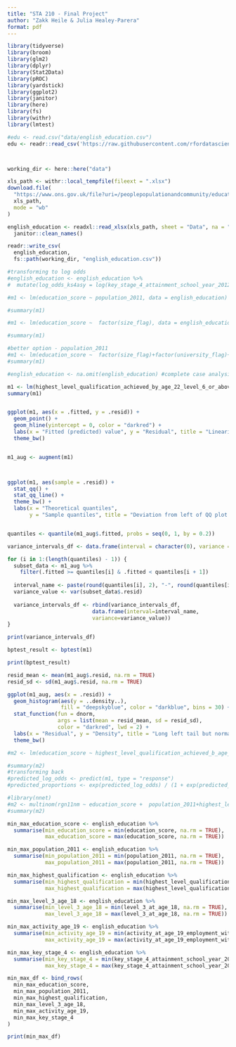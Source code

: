 ```yaml
---
title: "STA 210 - Final Project"
author: "Zakk Heile & Julia Healey-Parera"
format: pdf
---
```


```r


library(tidyverse)
library(broom)
library(glm2)
library(dplyr)
library(Stat2Data)
library(pROC)
library(yardstick)
library(ggplot2)
library(janitor)
library(here)
library(fs)
library(withr)
library(lmtest)

#edu <- read.csv("data/english_education.csv")
edu <- readr::read_csv('https://raw.githubusercontent.com/rfordatascience/tidytuesday/master/data/2024/2024-01-23/english_education.csv')



working_dir <- here::here("data")

xls_path <- withr::local_tempfile(fileext = ".xlsx")
download.file(
  "https://www.ons.gov.uk/file?uri=/peoplepopulationandcommunity/educationandchildcare/datasets/educationalattainmentofyoungpeopleinenglishtownsdata/200708201819/youngpeoplesattainmentintownsreferencetable1.xlsx",
  xls_path,
  mode = "wb"
)

english_education <- readxl::read_xlsx(xls_path, sheet = "Data", na = "*") |> 
  janitor::clean_names()

readr::write_csv(
  english_education,
  fs::path(working_dir, "english_education.csv"))
```

```r


#transforming to log odds
#english_education <- english_education %>%
#  mutate(log_odds_ks4asy = log(key_stage_4_attainment_school_year_2012_to_2013 / (1 #- key_stage_4_attainment_school_year_2012_to_2013)))

#m1 <- lm(education_score ~ population_2011, data = english_education)

#summary(m1)

#m1 <- lm(education_score ~  factor(size_flag), data = english_education)

#summary(m1)

#better option - population_2011
#m1 <- lm(education_score ~  factor(size_flag)+factor(university_flag)+factor###(job_density_flag)+highest_level_qualification_achieved_b_age_22_average_score+factor(rgn11nm), data = english_education)
#summary(m1)

#english_education <- na.omit(english_education) #complete case analysis for all variables, even those we aren't using. We want R's default complete case analysis, only for those variables we are working with.

m1 <- lm(highest_level_qualification_achieved_by_age_22_level_6_or_above ~  population_2011 + highest_level_qualification_achieved_b_age_22_average_score+ level_3_at_age_18	+ activity_at_age_19_employment_with_earnings_above_10_000 + key_stage_4_attainment_school_year_2012_to_2013		, data = english_education)
summary(m1)


ggplot(m1, aes(x = .fitted, y = .resid)) + 
  geom_point() + 
  geom_hline(yintercept = 0, color = "darkred") + 
  labs(x = "Fitted (predicted) value", y = "Residual", title = "Linearity looks great, Constant variance looks sufficient") + 
  theme_bw()


m1_aug <- augment(m1)



ggplot(m1, aes(sample = .resid)) +
  stat_qq() + 
  stat_qq_line() + 
  theme_bw() + 
  labs(x = "Theoretical quantiles", 
       y = "Sample quantiles", title = "Deviation from left of QQ plot but acceptable, isolated incident")


quantiles <- quantile(m1_aug$.fitted, probs = seq(0, 1, by = 0.2))

variance_intervals_df <- data.frame(interval = character(0), variance = numeric(0))

for (i in 1:(length(quantiles) - 1)) {
  subset_data <- m1_aug %>%
    filter(.fitted >= quantiles[i] & .fitted < quantiles[i + 1])
  
  interval_name <- paste(round(quantiles[i], 2), "-", round(quantiles[i + 1], 2), sep="")
  variance_value <- var(subset_data$.resid)
  
  variance_intervals_df <- rbind(variance_intervals_df, 
                           data.frame(interval=interval_name,
                           variance=variance_value))
}

print(variance_intervals_df)

bptest_result <- bptest(m1)

print(bptest_result)

resid_mean <- mean(m1_aug$.resid, na.rm = TRUE)
resid_sd <- sd(m1_aug$.resid, na.rm = TRUE)

ggplot(m1_aug, aes(x = .resid)) + 
  geom_histogram(aes(y = ..density..), 
                 fill = "deepskyblue", color = "darkblue", bins = 30) + 
  stat_function(fun = dnorm, 
                args = list(mean = resid_mean, sd = resid_sd),
                color = "darkred", lwd = 2) +
  labs(x = "Residual", y = "Density", title = "Long left tail but normality of residuals looks great") + 
  theme_bw()

#m2 <- lm(education_score ~ highest_level_qualification_achieved_b_age_22_average_score, data = english_education)

#summary(m2)
#transforming back
#predicted_log_odds <- predict(m1, type = "response")
#predicted_proportions <- exp(predicted_log_odds) / (1 + exp(predicted_log_odds))
```

```r
#library(nnet)
#m2 <- multinom(rgn11nm ~ education_score +  population_2011+highest_level_qualification_achieved_b_age_22_average_score+ level_3_at_age_18	+ activity_at_age_19_employment_with_earnings_above_10_000 + key_stage_4_attainment_school_year_2012_to_2013, data = english_education)
#summary(m2)

```

```r
min_max_education_score <- english_education %>%
  summarise(min_education_score = min(education_score, na.rm = TRUE),
            max_education_score = max(education_score, na.rm = TRUE))

min_max_population_2011 <- english_education %>%
  summarise(min_population_2011 = min(population_2011, na.rm = TRUE),
            max_population_2011 = max(population_2011, na.rm = TRUE))

min_max_highest_qualification <- english_education %>%
  summarise(min_highest_qualification = min(highest_level_qualification_achieved_b_age_22_average_score, na.rm = TRUE),
            max_highest_qualification = max(highest_level_qualification_achieved_b_age_22_average_score, na.rm = TRUE))

min_max_level_3_age_18 <- english_education %>%
  summarise(min_level_3_age_18 = min(level_3_at_age_18, na.rm = TRUE),
            max_level_3_age_18 = max(level_3_at_age_18, na.rm = TRUE))

min_max_activity_age_19 <- english_education %>%
  summarise(min_activity_age_19 = min(activity_at_age_19_employment_with_earnings_above_10_000, na.rm = TRUE),
            max_activity_age_19 = max(activity_at_age_19_employment_with_earnings_above_10_000, na.rm = TRUE))

min_max_key_stage_4 <- english_education %>%
  summarise(min_key_stage_4 = min(key_stage_4_attainment_school_year_2012_to_2013, na.rm = TRUE),
            max_key_stage_4 = max(key_stage_4_attainment_school_year_2012_to_2013, na.rm = TRUE))

min_max_df <- bind_rows(
  min_max_education_score,
  min_max_population_2011,
  min_max_highest_qualification,
  min_max_level_3_age_18,
  min_max_activity_age_19,
  min_max_key_stage_4
)

print(min_max_df)
```

